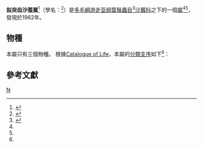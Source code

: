 {{Automatic Taxobox
| taxon = Paraleonnates
| authority = 
| subdivision_ranks = [[種_(生物)|種]]
| subdivision = [[#物種|見內文]]
}}
'''拟突齿沙蚕属'''<ref name=cnki>{{cite journal |url=http://www.cnki.com.cn.dincheng.cn/Article/CJFDTOTAL-BEAR196202016.htm |year=1962年 |journal=[[动物学报_(中国)|动物学报 (中国)]]（Acta Zoologica Sinica） |volume=1962年 |issue=02期 |title=黄海多毛类环节动物的研究：Ⅴ.沙蚕科(多毛纲:游走亚纲)的增补 |first1=В.В. |last1=赫列勃维奇 |last2=吴 |first2=宝铃 |authorlink2=吴宝铃 |language=zh-hans |access-date=2016-03-19 |archive-date=2016-04-22 |archive-url=https://web.archive.org/web/20160422060350/http://www.cnki.com.cn.dincheng.cn/Article/CJFDTOTAL-BEAR196202016.htm |dead-url=no }}</ref>（學名：{{lang|la|'''''Paraleonnates'''''}}<ref name = "COL">{{cite web |url= http://www.catalogueoflife.org/annual-checklist/2011/search/all/key/paraleonnates/match/1 |title= Species 2000 & ITIS Catalogue of Life: 2011 Annual Checklist. |accessdate= 2012-09-24 |editors= Bisby F.A., Roskov Y.R., Orrell T.M., Nicolson D., Paglinawan L.E., Bailly N., Kirk P.M., Bourgoin T., Baillargeon G., Ouvrard D. |year= 2011 |publisher= Species 2000 |location= Reading, UK |language= en |archive-date= 2016-03-31 |archive-url= https://web.archive.org/web/20160331114636/http://www.catalogueoflife.org/annual-checklist/2011/search/all/key/paraleonnates/match/1 |dead-url= no }}</ref>）是[[多毛綱|多毛綱]][[游走亚纲|游走亚纲]][[葉鬚蟲目|葉鬚蟲目]]<ref name=WoRMS_892>{{cite WoRMS |id=892 |title=Phyllodocida |accessdate=2016-02-25 |date=2014-02-18 |last1=Read |first1=Geoffrey |last2=Fauchald, |first2=Kristian }}</ref>[[沙蠶科|沙蠶科]]之下的一個[[属_(生物)|屬]]<ref name="COL" /><ref name=cnki />，發現於1962年。

==物種==
本屬只有三個物種。
根據[[Catalogue_of_Life|Catalogue of Life]]，本屬的[[支序分類學|分類支序]]如下<ref name="COL" />：
{{Clade
| label1 = '''''Paraleonnates '''''
| 1={{Clade
| 1=''[[Paraleonnates_bolus|Paraleonnates bolus]]''
| 2=''[[Paraleonnates_guadalupensis|Paraleonnates guadalupensis]]''
| 3=''[[Paraleonnates_uschakovi|Paraleonnates uschakovi]]''
}}
}}

== 參考文獻 ==
{{reflist}}

{{taxonbar}}
[[Category:_沙蚕科|N]]